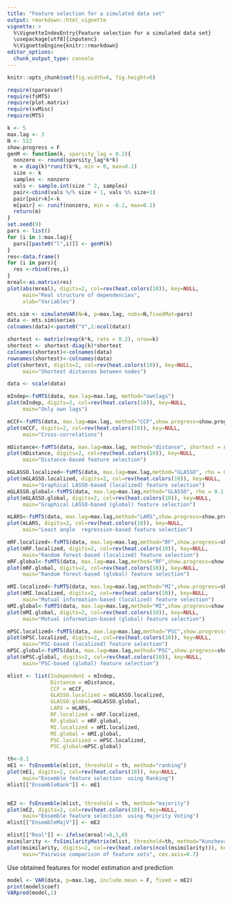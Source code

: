 ---
title: "Feature selection for a simulated data set"
output: rmarkdown::html_vignette
vignette: >
  %\VignetteIndexEntry{Feature selection for a simulated data set}
  \usepackage[utf8]{inputenc}
  %\VignetteEngine{knitr::rmarkdown}
editor_options: 
  chunk_output_type: console
---
```{r global_options, include=FALSE}
knitr::opts_chunk$set(fig.width=6, fig.height=6)
```
```{r load_libraries, warning=FALSE, message=FALSE}
require(sparsevar)
require(fsMTS)
require(plot.matrix)
require(svMisc)
require(MTS)
```

```{r generate_structures}
k <- 5
max.lag <- 3
N <- 512
show.progress = F
genM <- function(k, sparsity_lag = 0.2){
  nonzero <- round(sparsity_lag*k*k)
  m = diag(k)*runif(k*k, min = 0, max=0.1)
  size <- k
  samples <- nonzero
  vals <- sample.int(size ^ 2, samples)
  pair<-cbind(vals %/% size + 1, vals %% size+1)
  pair[pair>k]<-k
  m[pair] <- runif(nonzero, min = -0.2, max=0.2)
  return(m)
}
set.seed(9)
pars <- list()
for (i in 1:max.lag){
  pars[[paste0("l",i)]] <- genM(k) 
}
res<-data.frame()
for (i in pars){
  res <-rbind(res,i)
}
mreal<-as.matrix(res)
plot(abs(mreal), digits=2, col=rev(heat.colors(10)), key=NULL, 
     main="Real structure of dependencies",
     xlab="Variables")
```

```{r generate_MTS}
mts.sim <- simulateVAR(N=k, p=max.lag, nobs=N,fixedMat=pars)
data <- mts.sim$series
colnames(data)<-paste0("V",1:ncol(data))
```

```{r generate_distances}
shortest <- matrix(rexp(k*k, rate = 0.2), nrow=k)
shortest <- shortest-diag(k)*shortest
colnames(shortest)<-colnames(data)
rownames(shortest)<-colnames(data)
plot(shortest, digits=2, col=rev(heat.colors(10)), key=NULL, 
     main="Shortest distances between nodes")

data <- scale(data)
```

```{r fsOwnlags}
mIndep<-fsMTS(data, max.lag=max.lag, method="ownlags")
plot(mIndep, digits=2, col=rev(heat.colors(10)), key=NULL, 
     main="Only own lags")
```

```{r fsCCF}
mCCF<-fsMTS(data, max.lag=max.lag, method="CCF",show.progress=show.progress)
plot(mCCF, digits=2, col=rev(heat.colors(10)), key=NULL, 
     main="Cross-correlations")
```

```{r fsDistance}
mDistance<-fsMTS(data, max.lag=max.lag, method="distance", shortest = shortest, step = 1)
plot(mDistance, digits=2, col=rev(heat.colors(10)), key=NULL, 
     main="Distance-based feature selection")
```

```{r fsGLASSO}
mGLASSO.localized<-fsMTS(data, max.lag=max.lag,method="GLASSO", rho = 0.1,show.progress=show.progress, localized= TRUE)
plot(mGLASSO.localized, digits=2, col=rev(heat.colors(10)), key=NULL, 
     main="Graphical LASSO-based (localized) feature selection")
mGLASSO.global<-fsMTS(data, max.lag=max.lag,method="GLASSO", rho = 0.1,show.progress=show.progress, localized = FALSE)
plot(mGLASSO.global, digits=2, col=rev(heat.colors(10)), key=NULL, 
     main="Graphical LASSO-based (global) feature selection")
```

```{r fsLARS}
mLARS<-fsMTS(data, max.lag=max.lag,method="LARS",show.progress=show.progress)
plot(mLARS, digits=2, col=rev(heat.colors(10)), key=NULL, 
     main="Least angle  regression-based feature selection")
```

```{r fsRF}
mRF.localized<-fsMTS(data, max.lag=max.lag,method="RF",show.progress=show.progress, localized = TRUE)
plot(mRF.localized, digits=2, col=rev(heat.colors(10)), key=NULL, 
     main="Random forest-based (localized) feature selection")
mRF.global<-fsMTS(data, max.lag=max.lag,method="RF",show.progress=show.progress, localized = FALSE)
plot(mRF.global, digits=2, col=rev(heat.colors(10)), key=NULL, 
     main="Random forest-based (global) feature selection")
```

```{r fsMI}
mMI.localized<-fsMTS(data, max.lag=max.lag,method="MI",show.progress=show.progress, localized= TRUE)
plot(mMI.localized, digits=2, col=rev(heat.colors(10)), key=NULL, 
     main="Mutual information-based (localized) feature selection")
mMI.global<-fsMTS(data, max.lag=max.lag,method="MI",show.progress=show.progress, localized= FALSE)
plot(mMI.global, digits=2, col=rev(heat.colors(10)), key=NULL, 
     main="Mutual information-based (global) feature selection")
```


```{r fsPSC}
mPSC.localized<-fsMTS(data, max.lag=max.lag,method="PSC",show.progress=show.progress, localized= TRUE)
plot(mPSC.localized, digits=2, col=rev(heat.colors(10)), key=NULL, 
     main="PSC-based (localized) feature selection")
mPSC.global<-fsMTS(data, max.lag=max.lag,method="PSC",show.progress=show.progress, localized= FALSE)
plot(mPSC.global, digits=2, col=rev(heat.colors(10)), key=NULL, 
     main="PSC-based (global) feature selection")
```


```{r fsEnsemble}
mlist <- list(Independent = mIndep,
              Distance = mDistance,
              CCF = mCCF,
              GLASSO.localized = mGLASSO.localized,
              GLASSO.global=mGLASSO.global,
              LARS = mLARS,
              RF.localized = mRF.localized,
              RF.global = mRF.global,
              MI.localized = mMI.localized,
              MI.global = mMI.global,
              PSC.localized = mPSC.localized,
              PSC.global=mPSC.global)

th<-0.1
mE1 <- fsEnsemble(mlist, threshold = th, method="ranking")
plot(mE1, digits=2, col=rev(heat.colors(10)), key=NULL, 
     main="Ensemble feature selection  using Ranking")
mlist[["EnsembleRank"]] <- mE1


mE2 <- fsEnsemble(mlist, threshold = th, method="majority")
plot(mE2, digits=2, col=rev(heat.colors(10)), key=NULL, 
     main="Ensemble feature selection  using Majority Voting")
mlist[["EnsembleMajV"]] <- mE2
```

```{r comparison, fig.width=9, fig.height=9}
mlist[["Real"]] <- ifelse(mreal!=0,1,0)
msimilarity <- fsSimilarityMatrix(mlist, threshold=th, method="Kuncheva")
plot(msimilarity, digits=2, col=rev(heat.colors(ncol(msimilarity))), key=NULL,
     main="Pairwise comparison of feature sets", cex.axis=0.7)
```


Use obtained features for model estimation and prediction
```{r predict}
model <- VAR(data, p=max.lag, include.mean = F, fixed = mE2)
print(model$coef)
VARpred(model,1)
```
